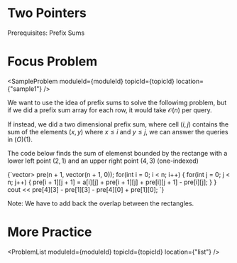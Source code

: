 


<Sidebar moduleId={moduleId} /> 

# Two Pointers

Prerequisites: Prefix Sums

# Focus Problem

<SampleProblem  moduleId={moduleId} topicId={topicId} location={"sample1"} /> 

We want to use the idea of prefix sums to solve the followimg problem, but if we did a prefix sum array for each row, 
it would take $\mathcal{O}(n)$ per query. 

If instead, we did a two dimensional prefix sum, where cell $(i, j)$ contains the sum of the elements $(x, y)$
where $x \leq i$ and $y \leq j$, we can answer the queries in $\mathcal(O)(1)$. 

The code below finds the sum of elemenst bounded by the rectange with a lower left point $(2, 1)$ and an upper right
point $(4, 3)$ (one-indexed)

<div style={{ transform: 'translateX(150px)' }}>
  <SyntaxHighlighter language="cpp" style={okaidia}>
{`vector<vector<int>> pre(n + 1, vector<int>(n + 1, 0)); 
for(int i = 0; i < n; i++) {
    for(int j = 0; j < n; j++) {
        pre[i + 1][j + 1] = a[i][j] + pre[i + 1][j] + pre[i][j + 1] - pre[i][j]; 
    }
}
cout << pre[4][3] - pre[1][3] - pre[4][0] + pre[1][0]; 
`}
  </SyntaxHighlighter>
</div>

Note: We have to add back the overlap between the rectangles. 

# More Practice 

<ProblemList  moduleId={moduleId} topicId={topicId} location={"list"} /> 

<TopicProgress moduleId={moduleId} topicId={topicId} />





